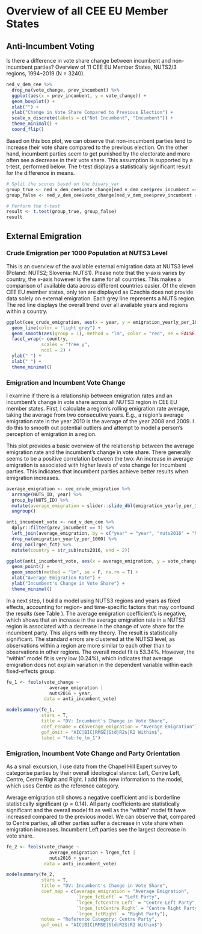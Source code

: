 # Overview of all CEE EU Member States

## Anti-Incumbent Voting
Is there a difference in vote share change between incumbent and non-incumbent parties? Overview of 11 CEE EU Member States, NUTS2/3 regions, 1994–2019 (N = 3240).

```r
ned_v_dem_cee %>% 
  drop_na(vote_change, prev_incumbent) %>% 
  ggplot(aes(x = prev_incumbent, y = vote_change)) +
  geom_boxplot() +
  xlab("") +
  ylab("Change in Vote Share Compared to Previous Election") +
  scale_x_discrete(labels = c("Not Incumbent", "Incumbent")) +
  theme_minimal() +
  coord_flip()
```

Based on this box plot, we can observe that non-incumbent parties tend to increase their vote share compared to the previous election. On the other hand, incumbent parties seem to get punished by the electorate and more often see a decrease in their vote share. This assumption is supported by a t-test, performed below. The t-test displays a statistically significant result for the difference in means.

```r
# Split the scores based on the binary_var
group_true <- ned_v_dem_cee$vote_change[ned_v_dem_cee$prev_incumbent == TRUE]
group_false <- ned_v_dem_cee$vote_change[ned_v_dem_cee$prev_incumbent == FALSE]

# Perform the t-test
result <- t.test(group_true, group_false)
result
```

\pagebreak

## External Emigration

### Crude Emigration per 1000 Population at NUTS3 Level

This is an overview of the available external emigration data at NUTS3 level (Poland: NUTS2; Slovenia: NUTS1). Please note that the y-axis varies by country, the x-axis however is the same for all countries. This makes a comparison of available data across different countries easier. Of the eleven CEE EU member states, only ten are displayed as Czechia does not provide data solely on external emigration. Each grey line represents a NUTS region. The red line displays the overall trend over all available years and regions within a country.

```r
ggplot(cee_crude_emigration, aes(x = year, y = emigration_yearly_per_1000, group = NUTS_ID)) +
  geom_line(color = "light grey") +
  geom_smooth(aes(group = 1), method = "lm", color = "red", se = FALSE, size = 0.5) + 
  facet_wrap(~ country,
             scales = "free_y",
             ncol = 2) +
  ylab(" ") +
  xlab(" ") +
  theme_minimal() 
```

\pagebreak


### Emigration and Incumbent Vote Change

I examine if there is a relationship between emigration rates and an incumbent’s change in vote share across all NUTS3 region in CEE EU member states. First, I calculate a region’s rolling emigration rate average, taking the average from two consecutive years. E.g., a region’s average emigration rate in the year 2010 is the average of the year 2008 and 2009. I do this to smooth out potential outliers and attempt to model a person’s perception of emigration in a region.

This plot provides a basic overview of the relationship between the average emigration rate and the incumbent's change in vote share. There generally seems to be a positive correlation between the two: An increase in average emigration is associated with higher levels of vote change for incumbent parties. This indicates that incumbent parties achieve better results when emigration increases.

```r
average_emigration <- cee_crude_emigration %>%
  arrange(NUTS_ID, year) %>%
  group_by(NUTS_ID) %>%
  mutate(average_emigration = slider::slide_dbl(emigration_yearly_per_1000, mean, .before = 2, .after = -1, .complete = T)) %>%
  ungroup()

anti_incumbent_vote <- ned_v_dem_cee %>% 
  dplyr::filter(prev_incumbent == T) %>%
  left_join(average_emigration, by = c("year" = "year", "nuts2016" = "NUTS_ID")) %>% 
  drop_na(emigration_yearly_per_1000) %>% 
  drop_na(lrgen_fct) %>% 
  mutate(country = str_sub(nuts2016, end = 2))

ggplot(anti_incumbent_vote, aes(x = average_emigration, y = vote_change)) +
  geom_point() +
  geom_smooth(method = "lm", se = F, na.rm = T) +
  xlab("Average Emigration Rate") +
  ylab("Incumbent's Change in Vote Share") +
  theme_minimal()
```

In a next step, I build a model using NUTS3 regions and years as fixed effects, accounting for region- and time-specific factors that may confound the results (see Table \ref{tab:fe_lm_1}). The average emigration coefficient’s is negative, which shows that an increase in the average emigration rate in a NUTS3 region is associated with a decrease in the change of vote share for the incumbent party. This aligns with my theory. The result is statistically significant. The standard errors are clustered at the NUTS3 level, as observations within a region are more similar to each other than to observations in other regions. The overall model fit is 53.34%. However, the “within” model fit is very low (0.24%), which indicates that average emigration does not explain variation in the dependent variable within each fixed-effects group.

\FloatBarrier
```r
fe_1 <- feols(vote_change ~
                average_emigration |
                nuts2016 + year,
              data = anti_incumbent_vote)

modelsummary(fe_1,
             stars = T,
             title = "DV: Incumbent's Change in Vote Share",
             coef_rename = c(average_emigration = "Average Emigration"),
             gof_omit = "AIC|BIC|RMSE|Std|R2$|R2 Within$",
             label = "tab:fe_lm_1")
```
\FloatBarrier

\pagebreak

### Emigration, Incumbent Vote Change and Party Orientation

As a small excursion, I use data from the Chapel Hill Expert survey to categorise parties by their overall ideological stance: Left, Centre Left, Centre, Centre Right and Right. I add this new information to the model, which uses Centre as the reference category.

Average emigration still shows a negative coefficient and is borderline statistically significant ($p = 0.14$). All party coefficients are statistically significant and the overall model fit as well as the “within” model fit have increased compared to the previous model. We can observe that, compared to Centre parties, all other parties suffer a decrease in vote share when emigration increases. Incumbent Left parties see the largest decrease in vote share.

\FloatBarrier
```r
fe_2 <- feols(vote_change ~
                average_emigration + lrgen_fct |
                nuts2016 + year,
              data = anti_incumbent_vote)

modelsummary(fe_2,
             stars = T,
             title = "DV: Incumbent's Change in Vote Share",
             coef_map = c(average_emigration = "Average Emigration",
                          `lrgen_fctLeft` = "Left Party",
                          `lrgen_fctCentre Left` = "Centre Left Party",
                          `lrgen_fctCentre Right` = "Centre Right Party",
                          `lrgen_fctRight` = "Right Party"),
             notes = "Reference Category: Centre Party",
             gof_omit = "AIC|BIC|RMSE|Std|R2$|R2 Within$")
```
\FloatBarrier

\pagebreak
